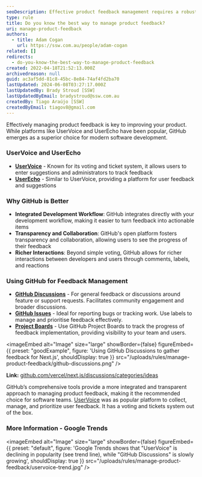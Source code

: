 ```yaml
---
seoDescription: Effective product feedback management requires a robust platform that integrates seamlessly with your development workflow. GitHub emerges as a superior choice for modern software development, offering transparent and collaborative tools to turn user suggestions into actionable items.
type: rule
title: Do you know the best way to manage product feedback?
uri: manage-product-feedback
authors:
  - title: Adam Cogan
    url: https://ssw.com.au/people/adam-cogan
related: []
redirects:
  - do-you-know-the-best-way-to-manage-product-feedback
created: 2022-04-18T21:52:13.000Z
archivedreason: null
guid: ac3af5dd-81c8-45bc-8e84-74af4fd2ba70
lastUpdated: 2024-06-08T03:27:17.000Z
lastUpdatedBy: Brady Stroud [SSW]
lastUpdatedByEmail: bradystroud@ssw.com.au
createdBy: Tiago Araújo [SSW]
createdByEmail: tiagov8@gmail.com
---
```


Effectively managing product feedback is key to improving your product. While platforms like UserVoice and UserEcho have been popular, GitHub emerges as a superior choice for modern software development.
### UserVoice and UserEcho

- **[UserVoice](https://www.uservoice.com/)** - Known for its voting and ticket system, it allows users to enter suggestions and administrators to track feedback
- **[UserEcho](https://userecho.com/)** - Similar to UserVoice, providing a platform for user feedback and suggestions

### Why GitHub is Better

- **Integrated Development Workflow**: GitHub integrates directly with your development workflow, making it easier to turn feedback into actionable items
- **Transparency and Collaboration**: GitHub's open platform fosters transparency and collaboration, allowing users to see the progress of their feedback
- **Richer Interactions**: Beyond simple voting, GitHub allows for richer interactions between developers and users through comments, labels, and reactions

### Using GitHub for Feedback Management

- **[GitHub Discussions](/use-github-discussions/)** - For general feedback or discussions around feature or support requests. Facilitates community engagement and broader discussions.
- **[GitHub Issues](/github-issue-templates/)** - Ideal for reporting bugs or tracking work. Use labels to manage and prioritise feedback effectively.
- **[Project Boards](/scrum-in-github/)** - Use GitHub Project Boards to track the progress of feedback implementation, providing visibility to your team and users.

<imageEmbed
  alt="Image"
  size="large"
  showBorder={false}
  figureEmbed={{
    preset: "goodExample",
    figure: 'Using GitHub Discussions to gather feedback for Next.js',
    shouldDisplay: true
  }}
  src="/uploads/rules/manage-product-feedback/github-discussions.png"
/>

**Link:** [github.com/vercel/next.js/discussions/categories/ideas](https://github.com/vercel/next.js/discussions/categories/ideas)

GitHub’s comprehensive tools provide a more integrated and transparent approach to managing product feedback, making it the recommended choice for software teams.
[UserVoice](https://www.uservoice.com/) was as popular platform to collect, manage, and prioritize user feedback. It has a voting and tickets system out of the box.

### More Information - Google Trends


<imageEmbed
  alt="Image"
  size="large"
  showBorder={false}
  figureEmbed={{
    preset: "default",
    figure: 'Google Trends shows that "UserVoice" is declining in popularity (see trend line), while "GitHub Discussions" is slowly growing',
    shouldDisplay: true
  }}
  src="/uploads/rules/manage-product-feedback/uservoice-trend.jpg"
/>
